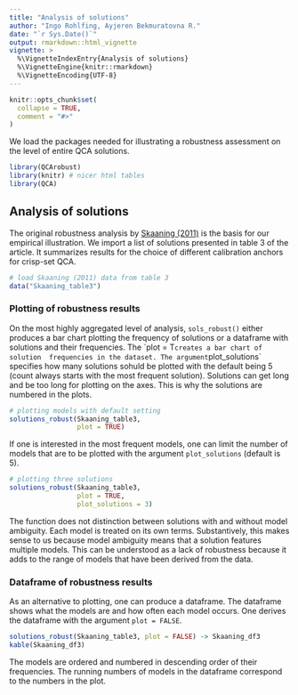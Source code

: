 ```yaml
---
title: "Analysis of solutions"
author: "Ingo Rohlfing, Ayjeren Bekmuratovna R."
date: "`r Sys.Date()`"
output: rmarkdown::html_vignette
vignette: >
  %\VignetteIndexEntry{Analysis of solutions}
  %\VignetteEngine{knitr::rmarkdown}
  %\VignetteEncoding{UTF-8}
---
```


```r
knitr::opts_chunk$set(
  collapse = TRUE,
  comment = "#>"
)
```

We load the packages needed for illustrating a robustness assessment on the 
level of entire QCA solutions.
```r
library(QCArobust)
library(knitr) # nicer html tables
library(QCA)
```

## Analysis of solutions
The original robustness analysis by 
[Skaaning (2011)](http://10.1177/0049124111404818) is the basis for our 
empirical illustration. We import a list of solutions presented in table 3 of 
the article. It summarizes results for the choice of different calibration 
anchors for crisp-set QCA.
```r
# load Skaaning (2011) data from table 3
data("Skaaning_table3")
```

### Plotting of robustness results
On the most highly aggregated level of analysis, `sols_robust()` either produces
a bar chart plotting the frequency of solutions or a dataframe with solutions 
and their frequencies. The ´plot = T` creates a bar chart of solution 
frequencies in the dataset. The argument `plot_solutions` specifies how many 
solutions sohuld be plotted with the default being 5 (count always starts with
the most frequent solution). Solutions can get long and be too long for 
plotting on the axes. This is why the solutions are numbered in the plots.
```r
# plotting models with default setting
solutions_robust(Skaaning_table3, 
                 plot = TRUE)
```

If one is interested in the most frequent models, one can limit the number of 
models that are to be plotted with the argument `plot_solutions` (default is 5).
```r
# plotting three solutions
solutions_robust(Skaaning_table3, 
                 plot = TRUE, 
                 plot_solutions = 3)
```

The function does not distinction between solutions with and without model 
ambiguity. Each model is treated on its own terms. Substantively, this makes
sense to us because model ambiguity means that a solution features multiple 
models. This can be understood as a lack of robustness because it adds to the 
range of models that have been derived from the data. 

### Dataframe of robustness results
As an alternative to plotting, one can produce a dataframe. The dataframe shows 
what the models are and how often each model occurs. One derives the dataframe 
with the argument `plot = FALSE`.
```r
solutions_robust(Skaaning_table3, plot = FALSE) -> Skaaning_df3
kable(Skaaning_df3)
```

The models are ordered and numbered in descending order of their frequencies. 
The running numbers of models in the dataframe correspond to the numbers in the
plot.
